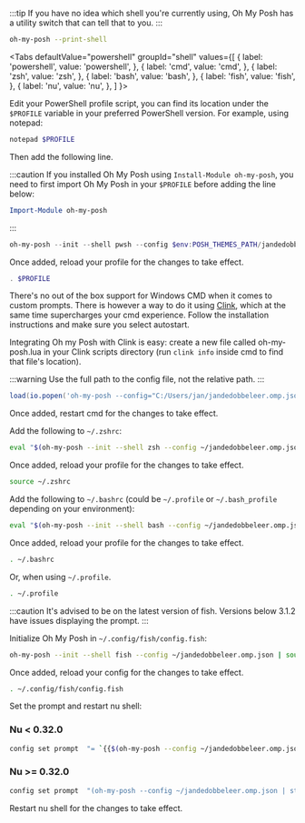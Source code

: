 
:::tip
If you have no idea which shell you're currently using, Oh My Posh has a utility switch that can tell that to you.
:::

```bash
oh-my-posh --print-shell
```

<Tabs
  defaultValue="powershell"
  groupId="shell"
  values={[
    { label: 'powershell', value: 'powershell', },
    { label: 'cmd', value: 'cmd', },
    { label: 'zsh', value: 'zsh', },
    { label: 'bash', value: 'bash', },
    { label: 'fish', value: 'fish', },
    { label: 'nu', value: 'nu', },
  ]
}>
<TabItem value="powershell">

Edit your PowerShell profile script, you can find its location under the `$PROFILE` variable in your preferred PowerShell version. For example, using notepad:

```powershell
notepad $PROFILE
```

Then add the following line.

:::caution
If you installed Oh My Posh using `Install-Module oh-my-posh`, you need to first import
Oh My Posh in your `$PROFILE` before adding the line below:

```powershell
Import-Module oh-my-posh
```
:::

```powershell
oh-my-posh --init --shell pwsh --config $env:POSH_THEMES_PATH/jandedobbeleer.omp.json | Invoke-Expression
```

Once added, reload your profile for the changes to take effect.

```powershell
. $PROFILE
```

</TabItem>
<TabItem value="cmd">

There's no out of the box support for Windows CMD when it comes to custom prompts.
There is however a way to do it using [Clink][clink], which at the same time supercharges
your cmd experience. Follow the installation instructions and make sure you select autostart.

Integrating Oh my Posh with Clink is easy: create a new file called oh-my-posh.lua in your Clink
scripts directory (run `clink info` inside cmd to find that file's location).

:::warning
Use the full path to the config file, not the relative path.
:::

```lua title="oh-my-posh.lua"
load(io.popen('oh-my-posh --config="C:/Users/jan/jandedobbeleer.omp.json" --init --shell cmd'):read("*a"))()
```

Once added, restart cmd for the changes to take effect.

</TabItem>
<TabItem value="zsh">

Add the following to `~/.zshrc`:

```bash
eval "$(oh-my-posh --init --shell zsh --config ~/jandedobbeleer.omp.json)"
```

Once added, reload your profile for the changes to take effect.

```bash
source ~/.zshrc
```

</TabItem>
<TabItem value="bash">

Add the following to `~/.bashrc` (could be `~/.profile` or `~/.bash_profile` depending on your environment):

```bash
eval "$(oh-my-posh --init --shell bash --config ~/jandedobbeleer.omp.json)"
```

Once added, reload your profile for the changes to take effect.

```bash
. ~/.bashrc
```

Or, when using `~/.profile`.

```bash
. ~/.profile
```

</TabItem>
<TabItem value="fish">

:::caution
It's advised to be on the latest version of fish. Versions below 3.1.2 have issues displaying the prompt.
:::

Initialize Oh My Posh in `~/.config/fish/config.fish`:

```bash
oh-my-posh --init --shell fish --config ~/jandedobbeleer.omp.json | source
```

Once added, reload your config for the changes to take effect.

```bash
. ~/.config/fish/config.fish
```

</TabItem>
<TabItem value="nu">

Set the prompt and restart nu shell:

### Nu < 0.32.0

```bash
config set prompt  "= `{{$(oh-my-posh --config ~/jandedobbeleer.omp.json | str collect)}}`"
```

### Nu >= 0.32.0

```bash
config set prompt  "(oh-my-posh --config ~/jandedobbeleer.omp.json | str collect)"
```

Restart nu shell for the changes to take effect.

</TabItem>
</Tabs>

[clink]: https://chrisant996.github.io/clink/
